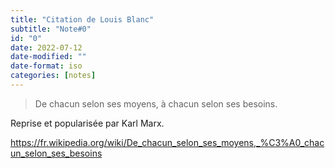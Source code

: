 ```yaml
---
title: "Citation de Louis Blanc"
subtitle: "Note#0"
id: "0"
date: 2022-07-12
date-modified: ""
date-format: iso
categories: [notes]
---
```

> De chacun selon ses moyens, à chacun selon ses besoins.

Reprise et popularisée par Karl Marx.

<https://fr.wikipedia.org/wiki/De_chacun_selon_ses_moyens,_%C3%A0_chacun_selon_ses_besoins>
